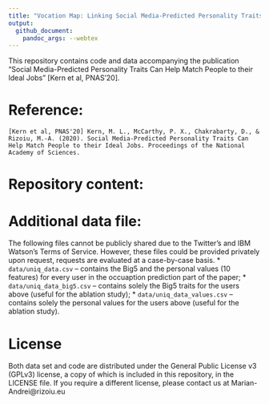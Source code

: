 ```yaml
---
title: "Vocation Map: Linking Social Media-Predicted Personality Traits and Occupations"
output: 
  github_document:
    pandoc_args: --webtex
---
```


This repository contains code and data accompanying the publication "Social Media-Predicted Personality Traits Can Help Match People to their Ideal Jobs" [Kern et al, PNAS'20].

Reference:
===
```
[Kern et al, PNAS'20] Kern, M. L., McCarthy, P. X., Chakrabarty, D., & Rizoiu, M.-A. (2020). Social Media-Predicted Personality Traits Can Help Match People to their Ideal Jobs. Proceedings of the National Academy of Sciences.
```

Repository content:
===

Additional data file:
===

The following files cannot be publicly shared due to the Twitter's and IBM Watson's Terms of Service.
However, these files could be provided privately upon request, requests are evaluated at a case-by-case basis.
* `data/uniq_data.csv` -- contains the Big5 and the personal values (10 features) for every user in the occuaption prediction part of the paper;
* `data/uniq_data_big5.csv` -- contains solely the Big5 traits for the users above (useful for the ablation study);
* `data/uniq_data_values.csv` -- contains solely the personal values for the users above (useful for the ablation study).


License
===

Both data set and code are distributed under the General Public License v3 (GPLv3) license, a copy of which is included in this repository, in the LICENSE file. 
If you require a different license, please contact us at Marian-Andrei@rizoiu.eu
